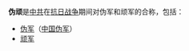 '''伪顽'''是[[中共|中共]]在[[抗日战争|抗日战争]]期间对伪军和顽军的合称，包括：

*[[伪军|伪军]]（[[中国伪军|中国伪军]]）
*[[顽军|顽军]]

{{消歧义|Cat=二字消歧义}}
